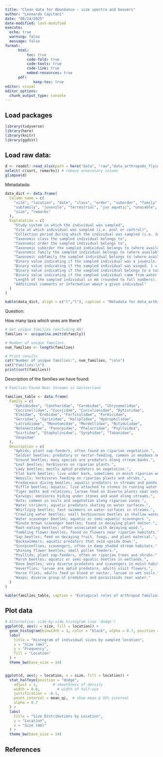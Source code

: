 ```yaml
---
title: "Clean data for Abundance - size spectra and beavers"
author: "Leonardo Capitani"
date: "08/24/2025"
date-modified: last-modified
execute:
  echo: true
  warning: false
  message: false
format: 
      html:
          toc: true
          code-fold: true
          code-tools: true
          code-link: true
          embed-resources: true
      pdf:
             keep-tex: true
editor: visual
editor_options: 
  chunk_output_type: console
---
```


## Load packages

```r
library(tidyverse)
library(here)
library(knitr)
library(ggdist)
```

## Load raw data: 

```r

d <- readxl::read_xlsx(path = here("data", "raw","data_arthropods_flying.xlsx"), sheet = 1) |> 
select(-c(sort, remarks)) # remove unnecesary column
glimpse(d)
```

Metadatada:

```r


data_dict <- data.frame(
  Column_name = c(
    "site", "location", "date", "class", "order", "suborder", "family",
    "subfamily", "juvenile", "terrestrial", "juv aquatic", "unusable",
    "size", "remarks"
  ),
  Explanation = c(
    "Study system in which the individual was sampled",
    "Site at which individual was sampled (i.e. pool or control)",
    "Collection period during which the individual was sampled (i.e. June or July)",
    "Taxonomic class the sampled individual belongs to",
    "Taxonomic order the sampled individual belongs to",
    "Taxonomic suborder the sampled individual belongs to (where available)",
    "Taxonomic family the sampled individual belongs to (where available)",
    "Taxonomic subfamily the sampled individual belongs to (where available)",
    "Binary value indicating if the sampled individual was a juvenile. 1 = juvenile, 0 = adult",
    "Binary value indicating if the sampled individual was winged. 1 = non-winged, 0 = winged",
    "Binary value indicating if the sampled individual belongs to a taxa with purely aquatic juveniles. 1 = aquatic, 0 = not aquatic",
    "Binary value indicating if the sampled individual came from water (amphipoda, gastropoda)",
    "Length of the sampled individual in mm (rounded to full numbers). Measured from head to end of abdomen, excluding appendages (wings, limbs, antennae, cerci, etc.)",
    "Additional comments or information about a given individual"
  )
)

kable(data_dict, align = c("l","l"), caption = "Metadata for data_arthropods_flying.xlsx")

```

::: callout-note
Question:

How many taxa which ones are there?
:::

```r
# Get unique families (excluding NA)
families <- unique(na.omit(d$family))

# Number of unique families
num_families <- length(families)

# Print results
cat("Number of unique families:", num_families, "\n\n")
cat("Families:\n")
print(sort(families))
```

Description of the families we have found:

```r
# Families Found Near Streams in Switzerland

families_table <- data.frame(
  Family = c(
    "Aphidoidea", "Cantharidae", "Carabidae", "Chrysomelidae",
    "Coccinellidae", "Cucujidae", "Curculionidae", "Dytiscidae",
    "Elmidae", "Erebidae", "Forficulidae", "Formicidae",
    "Gerridae", "Gyrinidae", "Haliplidae", "Hydrophilidae",
    "Latridiidae", "Monotomidae", "Mordellidae", "Nitidulidae",
    "Notonectidae", "Panorpidae", "Phalacridae", "Psylloidea",
    "Scirtidae", "Staphylinidae", "Syrphidae", "Tabanidae",
    "Vespidae"
  ),
  Description = c(
    "Aphids; plant sap-feeders, often found on riparian vegetation.",
    "Soldier beetles; predatory or nectar-feeding, common in meadows near water.",
    "Ground beetles; many species are predators along stream banks.",
    "Leaf beetles; herbivores on riparian plants.",
    "Lady beetles; mostly aphid predators on vegetation.",
    "Flat bark beetles; live under bark, sometimes in moist riparian wood.",
    "Weevils; herbivores feeding on riparian plants and shrubs.",
    "Predaceous diving beetles; aquatic predators in streams and ponds.",
    "Riffle beetles; aquatic, live attached to stones in running water.",
    "Tiger moths and relatives; larvae feed on diverse plants near water.",
    "Earwigs; omnivores hiding under stones and wood along streams.",
    "Ants; common in soils and vegetation along riparian zones.",
    "Water striders; aquatic predators skating on water surfaces.",
    "Whirligig beetles; fast swimmers on water surfaces in streams.",
    "Crawling water beetles; small herbivorous beetles in shallow water.",
    "Water scavenger beetles; aquatic or semi-aquatic scavengers.",
    "Minute brown scavenger beetles; found in decaying plant matter.",
    "Root-eating beetles; often associated with decaying wood.",
    "Tumbling flower beetles; found on flowers near riparian habitats.",
    "Sap beetles; feed on decaying fruit, fungi, and plant material.",
    "Backswimmers; aquatic predators that swim upside down.",
    "Scorpionflies; scavengers, often in damp shaded stream habitats.",
    "Shining flower beetles; small pollen feeders.",
    "Psyllids; plant sap-feeders, often on riparian trees and shrubs.",
    "Marsh beetles; aquatic or semi-aquatic beetles in wetlands.",
    "Rove beetles; very diverse predators and scavengers in moist habitats.",
    "Hoverflies; larvae are aphid predators, adults visit flowers.",
    "Horse flies; adults feed on blood or nectar, larvae in wet soils.",
    "Wasps; diverse group of predators and parasitoids near water."
  )
)

kable(families_table, caption = "Ecological roles of arthropod families sampled close to streams in Switzerland")

```

## Plot data 

```r

# Alternative: side-by-side histogram (use 'dodge')
ggplot(d, aes(x = size, fill = location)) +
  geom_histogram(binwidth = 1, color = "black", alpha = 0.7, position = "dodge") +
  labs(
    title = "Histogram of individual sizes by sampled location",
    x = "Size (mm)",
    y = "Frequency",
    fill = "Location"
  ) +
  theme_bw(base_size = 14)


ggplot(d, aes(y = location, x = size, fill = location)) +
  stat_halfeye(position = "dodge",
    adjust = 1,       # smoothness of density
    width = 0.6,        # width of half-eye
    justification = -0.1,
    point_interval = mean_qi,  # show mean & 95% interval
    alpha = 0.7
  ) +
  labs(
    title = "Size Distributions by Location",
    y = "Location",
    x = "Size (mm)"
  ) +
  theme_bw(base_size = 14)

```

## References
